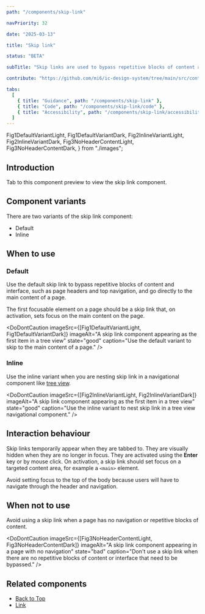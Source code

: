 ```yaml
---
path: "/components/skip-link"

navPriority: 32

date: "2025-03-13"

title: "Skip link"

status: "BETA"

subTitle: "Skip links are used to bypass repetitive blocks of content and interface and go directly to the main content of a page."

contribute: "https://github.com/mi6/ic-design-system/tree/main/src/content/structured/components/skip-link"

tabs:
  [
    { title: "Guidance", path: "/components/skip-link" },
    { title: "Code", path: "/components/skip-link/code" },
    { title: "Accessibility", path: "/components/skip-link/accessibility" },
  ]
---
```



  Fig1DefaultVariantLight,
  Fig1DefaultVariantDark,
  Fig2InlineVariantLight,
  Fig2InlineVariantDark,
  Fig3NoHeaderContentLight,
  Fig3NoHeaderContentDark,
} from "./images";

## Introduction

<ComponentPreview>
  <div>
    <IcTypography>
      <p>Tab to this component preview to view the skip link component.</p>
    </IcTypography>
    <IcSkipLink target="main" inline />
  </div>
</ComponentPreview>

## Component variants

There are two variants of the skip link component:

- Default
- Inline

## When to use

### Default

Use the default skip link to bypass repetitive blocks of content and interface, such as page headers and top navigation, and go directly to the main content of a page.

The first focusable element on a page should be a skip link that, on activation, sets focus on the main content on the page.

<DoDontCaution
  imageSrc={[Fig1DefaultVariantLight, Fig1DefaultVariantDark]}
  imageAlt="A skip link component appearing as the first item in a tree view"
  state="good"
  caption="Use the default variant to skip to the main content of a page."
/>

### Inline

Use the inline variant when you are nesting skip link in a navigational component like [tree view](/components/tree-view).

<DoDontCaution
  imageSrc={[Fig2InlineVariantLight, Fig2InlineVariantDark]}
  imageAlt="A skip link component appearing as the first item in a tree view"
  state="good"
  caption="Use the inline variant to nest skip link in a tree view navigational component."
/>

## Interaction behaviour

Skip links temporarily appear when they are tabbed to. They are visually hidden when they are no longer in focus. They are activated using the **Enter** key or by mouse click. On activation, a skip link should set focus on a targeted content area, for example a `<main>` element.

Avoid setting focus to the top of the body because users will have to navigate through the header and navigation.

## When not to use

Avoid using a skip link when a page has no navigation or repetitive blocks of content.

<DoDontCaution
  imageSrc={[Fig3NoHeaderContentLight, Fig3NoHeaderContentDark]}
  imageAlt="A skip link component appearing in a page with no navigation"
  state="bad"
  caption="Don't use a skip link when there are no repetitive blocks of content or interface that need to be bypassed."
/>

## Related components

- [Back to Top](/components/back-to-top)
- [Link](/components/link)

